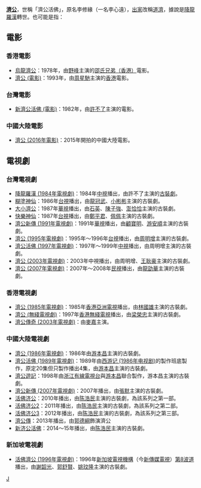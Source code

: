 '''[[濟公|濟公]]'''，世稱「濟公活佛」，原名李修緣（一名李心遠），[[出家|出家]]改稱[[道濟|道濟]]，據說是[[降龍羅漢|降龍羅漢]]轉世。也可能是指：

==電影==
===香港電影===
*[[烏龍濟公|烏龍濟公]]：1978年，由[[野峰|野峰]]主演的[[邵氏兄弟（香港）|邵氏兄弟（香港）]]電影。
*[[濟公_(電影)|濟公 (電影)]]：1993年，由[[周星馳|周星馳]]主演的[[香港|香港]]電影。

===台灣電影===
*[[新濟公活佛_(電影)|新濟公活佛 (電影)]]：1982年，由[[許不了|許不了]]主演的電影。

===中國大陸電影===
*[[濟公_(2016年電影)|濟公 (2016年電影)]]：2015年開拍的中國大陸電影。

==電視劇==
===台灣電視劇===
*[[降龍羅漢_(1984年電視劇)|降龍羅漢 (1984年電視劇)]]：1984年[[中視|中視]]播出，由許不了主演的[[古裝劇|古裝劇]]。
*[[糊塗神仙|糊塗神仙]]：1986年[[台視|台視]]播出，由[[龍冠武|龍冠武]]、[[小彬彬|小彬彬]]主演的古裝劇。
*[[大小濟公|大小濟公]]：1987年[[華視|華視]]播出，由[[石英_(台灣演員)|石英]]、[[陳子強|陳子強]]、[[澎恰恰|澎恰恰]]主演的古裝劇。
*[[快樂神仙|快樂神仙]]：1987年[[台視|台視]]播出，由[[鄭平君|鄭平君]]、[[佩佩_(藝人)|佩佩]]主演的古裝劇。
*[[濟公新傳_(1991年電視劇)|濟公新傳 (1991年電視劇)]]：1991年[[華視|華視]]播出，由[[顧寶明|顧寶明]]、[[游安順|游安順]]主演的古裝劇。
*[[濟公_(1995年電視劇)|濟公 (1995年電視劇)]]：1995年～1996年[[台視|台視]]播出，由[[周明增|周明增]]主演的古裝劇。
*[[濟公活佛_(1997年電視劇)|濟公活佛 (1997年電視劇)]]：1997年～1999年[[中視|中視]]播出，由周明增主演的古裝劇。
*[[濟公_(2003年電視劇)|濟公 (2003年電視劇)]]：2003年中視播出，由周明增、[[王耿豪|王耿豪]]主演的古裝劇。
*[[濟公_(2007年電視劇)|濟公 (2007年電視劇)]]：2007年～2008年[[民視|民視]]播出，由[[龍劭華|龍劭華]]主演的古裝劇。

===香港電視劇===
*[[濟公_(1985年電視劇)|濟公 (1985年電視劇)]]：1985年[[香港|香港]][[亞洲電視|亞洲電視]]播出，由[[林國雄_(演員)|林國雄]]主演的古裝劇。
*[[濟公_(無綫電視劇)|濟公 (無綫電視劇)]]：1997年[[香港無綫電視|香港無綫電視]]播出，由[[梁榮忠|梁榮忠]]主演的古裝劇。
*[[濟公傳奇_(2003年電視劇)|濟公傳奇 (2003年電視劇)]]：由[[麥嘉|麥嘉]]主演。

===中國大陸電視劇===
*[[濟公_(1986年電視劇)|濟公 (1986年電視劇)]]：1986年由[[游本昌|游本昌]]主演的古裝劇。
*[[濟公活佛_(1989年電視劇)|濟公活佛 (1989年電視劇)]]：1989年由[[西游记_(1986年电视剧)|西游记 (1986年电视剧)]]的製作班底製作，原定20集但只製作播出4集，由[[游本昌|游本昌]]主演的古裝劇。
*[[濟公遊記|濟公遊記]]：1998年由[[浙江有線電視台|浙江有線電視台]]與[[游本昌|游本昌]]聯合製作，游本昌主演的古裝劇。
*[[濟公新傳_(2007年電視劇)|濟公新傳 (2007年電視劇)]]：2007年播出，由[[张默_(演员)|張默]]主演的古裝劇。
*[[活佛济公|活佛济公]]：2010年播出，由[[陈浩民|陈浩民]]主演的古裝劇，為該系列之第一部。
*[[活佛济公2|活佛济公2]]：2011年播出，由[[陈浩民|陈浩民]]主演的古裝劇，為該系列之第二部。
*[[活佛济公3|活佛济公3]]：2012年播出，由[[陈浩民|陈浩民]]主演的古裝劇，為該系列之第三部。
*[[濟公傳|濟公傳]]：2013年播出，由[[郭德綱|郭德綱]]飾演濟公
*[[新济公活佛|新济公活佛]]：2014～15年播出，由[[陈浩民|陈浩民]]主演的古裝劇。

===新加坡電視劇===
*[[活佛濟公_(1996年電視劇)|活佛濟公 (1996年電視劇)]]：1996年[[新加坡電視機構|新加坡電視機構]]（今[[新傳媒電視|新傳媒電視]]）[[新傳媒8頻道|第8波道]]播出，由[[謝韶光|謝韶光]]、[[郭舒賢|郭舒賢]]、[[姚玟隆|姚玟隆]]主演的古裝劇。

{{消歧義|J|Cat=二字作品消歧義}}

[[Category:濟公|J]]